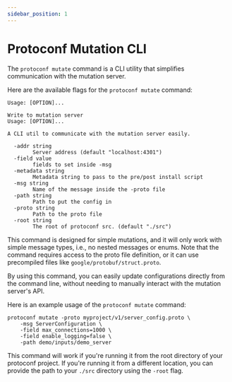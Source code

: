 ```yaml
---
sidebar_position: 1
---
```


# Protoconf Mutation CLI

The `protoconf mutate` command is a CLI utility that simplifies communication with the mutation server.

Here are the available flags for the `protoconf mutate` command:

```shell
Usage: [OPTION]...

Write to mutation server
Usage: [OPTION]...

A CLI util to communicate with the mutation server easily.

  -addr string
        Server address (default "localhost:4301")
  -field value
        fields to set inside -msg
  -metadata string
        Metadata string to pass to the pre/post install script
  -msg string
        Name of the message inside the -proto file
  -path string
        Path to put the config in
  -proto string
        Path to the proto file
  -root string
        The root of protoconf src. (default "./src")
```

This command is designed for simple mutations, and it will only work with simple message types, i.e., no nested messages or enums. Note that the command requires access to the proto file definition, or it can use precompiled files like `google/protobuf/struct.proto`.

By using this command, you can easily update configurations directly from the command line, without needing to manually interact with the mutation server's API.

Here is an example usage of the `protoconf mutate` command:

```shell
protoconf mutate -proto myproject/v1/server_config.proto \
    -msg ServerConfiguration \
    -field max_connections=1000 \
    -field enable_logging=false \
    -path demo/inputs/demo_server
```

This command will work if you're running it from the root directory of your protoconf project. If you're running it from a different location, you can provide the path to your `./src` directory using the `-root` flag.
